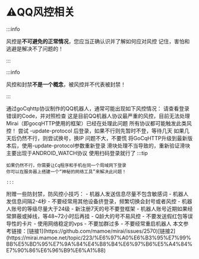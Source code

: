 

# ⚠️QQ风控相关

:::info

风控是**不可避免的正常情况**，您应当正确认识并了解如何应对风控
记住，害怕和逃避是解决不了问题的！

:::

:::info

风控和封禁**不是一个概念**，被风控并不代表被封禁！

:::

通过goCqhttp协议制作的QQ机器人，通常可能出现如下风控情况：
请查看登录错误的Code，并对照检查
<Tabs>
  <TabItem value="45" label="Code:45" default>
    这是目前QQ机器人协议最严重的风控，目前无法处理
    Mirai（即gocqHTTP使用的框架）已经在处理此问题
    所有协议都可能触发此类风控！
    尝试 -update-protocol 后登录，如果不行则先暂时不登，等待几天
    如果几天后仍然不行，则尝试换号，换IP
  </TabItem>
  <TabItem value="235" label="Code:235">
    问题不大，不要慌
    将GoCqHTTP升级到最新版本后，使用-update-protocol参数重新登录
  </TabItem>
  <TabItem value="237" label="Code:237">
    滑块处理不当导致的，重新验证滑块
  </TabItem>
  <TabItem value="238" label="Code:238">
    主要出现于ANDROID_WATCH协议
    使用扫码登录就行了
    :::tip
    
    如果仍然不行，你需要让Cq程序和手机在同一个局域网下登录
    你可以在服务器上搭建一个“神秘的网络工具”来解决此问题！
    
    :::

  </TabItem>
</Tabs>
附赠一些防封禁，防风控小技巧：
- 机器人发送信息尽量不包含敏感词
- 机器人发信息间隔2-4秒
- 不要经常用其他设备挤登录，频繁切换会封号或者风控
- 机器人账号的等级尽量大于24级
- 新注册7天的号不要登框架
- 机器人账号近期如果经常屏蔽或掉线，等48~72小时后再挂
- Q龄大的号不易风控
- 不要发送假红包等误导性的卡片
- 使用网络稳定的vps
- 不要加群过多
- 不要经常重启机器人
本文参考链接：[链接1](https://github.com/mamoe/mirai/issues/2570)[链接2](https://mirai.mamoe.net/topic/223/%E6%97%A0%E6%B3%95%E7%99%BB%E5%BD%95%E7%9A%84%E4%B8%B4%E6%97%B6%E5%A4%84%E7%90%86%E6%96%B9%E6%A1%88)
